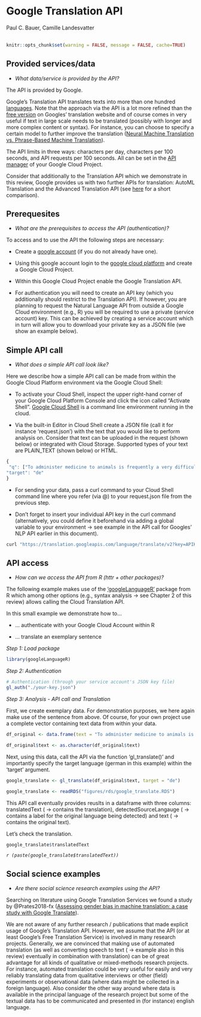 
# Google Translation API
<chauthors>Paul C. Bauer, Camille Landesvatter</chauthors>
<br><br>

```r
knitr::opts_chunk$set(warning = FALSE, message = FALSE, cache=TRUE)
```

## Provided services/data

* *What data/service is provided by the API?*

The API is provided by Google. 

Google's Translation API translates texts into more than one hundred [languages]("https://cloud.google.com/translate/docs/languages"). Note that the approach via the API is a lot more refined than the [free version]("https://translate.google.com/?hl=de") on Googles' translation website and of course comes in very useful if text in large scale needs to be translated (possibly with longer and more complex content or syntax). For instance, you can choose to specify a certain model to further improve the translation ([Neural Machine Translation vs. Phrase-Based Machine Translation]("https://cloud.google.com/translate/docs/basic/translating-text#translate_translate_text-python")).


The API limits in three ways: characters per day, characters per 100 seconds, and API requests per 100 seconds. All can be set in the [API manager]("https://console.developers.google.com/apis/api/translate.googleapis.com/quotas") of your Google Cloud Project.


Consider that additionally to the Translation API which we demonstrate in this review, Google provides us with two further APIs for translation: AutoML Translation and the Advanced Translation API (see [here]("https://cloud.google.com/translate/?utm_source=google&utm_medium=cpc&utm_campaign=emea-de-all-de-dr-bkws-all-all-trial-e-gcp-1010042&utm_content=text-ad-none-any-DEV_c-CRE_170514365277-ADGP_Hybrid%20%7C%20BKWS%20-%20EXA%20%7C%20Txt%20~%20AI%20%26%20ML%20~%20Cloud%20Translation%23v3-KWID_43700053282385063-kwd-74703397964-userloc_9042003&utm_term=KW_google%20translator%20api-NET_g-PLAC_&gclid=CjwKCAjw_JuGBhBkEiwA1xmbRZOxg7QzGmhTHWseHFN_V0Al_Xlf8wZVBfX9EURtitWDbe2dLcTWIxoCjj0QAvD_BwE&gclsrc=aw.ds#section-4") for a short comparison).


## Prerequesites
* *What are the prerequisites to access the API (authentication)? *

To access and to use the API the following steps are necessary:

- Create a [google account]("https://www.google.com/account/about/") (if you do not already have one).

- Using this google account login to the [google cloud platform]("https://cloud.google.com/") and create a Google Cloud Project.

- Within this Google Cloud Project enable the Google Translation API.

- For authentication you will need to create an API key (which you additionally should restrict to the Translation API). If however, you are planning to request the Natural Language API from outside a Google Cloud environment (e.g., R) you will be required to use a private (service account) key. This can be achieved by creating a service account which in turn will allow you to download your private key as a JSON file (we show an example below). 


## Simple API call
* *What does a simple API call look like?*

Here we describe how a simple API call can be made from within the Google Cloud Platform environment via the Google Cloud Shell:


* To activate your Cloud Shell, inspect the upper right-hand corner of your Google Cloud Platform Console and click the icon called “Activate Shell”. [Google Cloud Shell]("https://cloud.google.com/shell/#how_do_i_get_started") is a command line environment running in the cloud.

* Via the built-in Editor in Cloud Shell create a JSON file (call it for instance ‘request.json’) with the text that you would like to perform analysis on. Consider that text can be uploaded in the request (shown below) or integrated with Cloud Storage. Supported types of your text are PLAIN_TEXT (shown below) or HTML.  

```r
{
 "q": ["To administer medicine to animals is frequently a very difficult matter, and yet sometimes it’s necessary to do so"], 
"target": "de"
}
```

* For sending your data, pass a curl command to your Cloud Shell command line where you refer (via @) to your request.json file from the previous step.

* Don’t forget to insert your individual API key in the curl command (alternatively, you could define it beforehand via adding a global variable to your environment &#8594; see example in the API call for Googles' NLP API earlier in this document).

```r
curl "https://translation.googleapis.com/language/translate/v2?key=APIKEY" -s -X POST -H "Content-Type: application/json" --data-binary @request.json
```

## API access
* *How can we access the API from R (httr + other packages)?* 

The following example makes use of the [‘googleLanguageR’]("https://cran.r-project.org/web/packages/googleLanguageR/index.html") package from R which among other options (e.g., syntax analysis &#8594; see Chapter 2 of this review) allows calling the Cloud Translation API.

In this small example we demonstrate how to...

* ... authenticate with your Google Cloud Account within R

* ... translate an exemplary sentence

*Step 1: Load package*

```r
library(googleLanguageR)
```

*Step 2: Authentication*

```r
# Authentication (through your service account's JSON key file)
gl_auth("./your-key.json")
```

*Step 3: Analysis - API call and Translation*

First, we create exemplary data. For demonstration purposes, we here again make use of the sentence from above. Of course, for your own project use a complete vector containing text data from within your data.

```r
df_original <- data.frame(text = "To administer medicine to animals is frequently a very difficult matter, and yet sometimes it’s necessary to do so")

df_original$text <- as.character(df_original$text)
```

Next, using this data, call the API via the function 'gl_translate()' and importantly specify the target language (german in this example) within the 'target' argument.

<!-- A cache version of google_translate is available in "figures/rds/google_translate.RDS" -->

```r
google_translate <- gl_translate(df_original$text, target = "de")
```

```r
google_translate <- readRDS("figures/rds/google_translate.RDS")
```

This API call eventually provides reuslts in a dataframe with three columns: translatedText ( &#8594; contains the translation), detectedSourceLangauge ( &#8594; contains a label for the original language being detected) and text ( &#8594; contains the original text). 

Let's check the translation.

```r
google_translate$translatedText
```

*`r (paste(google_translate$translatedText))`*

<!-- ```{r echo=TRUE, message=FALSE, warning=FALSE} -->
<!-- # Add translation to your original data -->
<!-- df_orginal <- bind_cols(df_original,  -->
<!--                          google_translate %>% select(translatedText)) -->

<!-- ``` -->

## Social science examples
* *Are there social science research examples using the API?*

Searching on literature using Google Translation Services we found a study by @Prates2018-fx ([Assessing gender bias in machine translation: a case study with Google Translate]("https://arxiv.org/abs/1809.02208")). 

We are not aware of any further research / publications that made explicit usage of Google's Translation API. However, we assume that the API (or at least Google's Free Translation Service) is involved in many research projects. Generally, we are convinced that making use of automated translation (as well as converting speech to text ( &#8594; example  also in this review) eventually in combination with translation) can be of great advantage for all kinds of qualitative or mixed-methods research projects. For instance, automated translation could be very useful for easily and very reliably translating data from qualitative interviews or other (field) experiments or observational data (where data might be collected in a foreign language). Also consider the other way around where data is available in the principal language of the research project but some of the textual data has to be communicated and presented in (for instance) english language.


